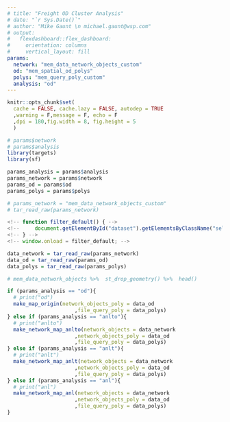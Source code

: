 ```yaml
---
# title: "Freight OD Cluster Analysis"
# date: "`r Sys.Date()`"
# author: "Mike Gaunt \n michael.gaunt@wsp.com"
# output: 
#   flexdashboard::flex_dashboard:
#     orientation: columns
#     vertical_layout: fill
params:
  network: "mem_data_network_objects_custom"
  od: "mem_spatial_od_polys"
  polys: "mem_query_poly_custom"
  analysis: "od"
---
```


<style type="text/css">
.main-container {
  max-width: 95vw;
  margin-left: auto;
  margin-right: auto;
}
</style>

```r
knitr::opts_chunk$set(
  cache = FALSE, cache.lazy = FALSE, autodep = TRUE
  ,warning = F,message = F, echo = F
  ,dpi = 180,fig.width = 8, fig.height = 5
  )
```




<!--#library set-up=============================================================
#~~~~~~~~~~~~~~~~~~~~~~~~~~~~~~~~~~~~~~~~~~~~~~~~~~~~~~~~~~~~~~~~~~~~~~~~~~~~~~~
#content in this section should be removed if in production - ok for dev -->

```r
# params$network
# params$analysis
library(targets)
library(sf)
```

```r
params_analysis = params$analysis
params_network = params$network
params_od = params$od
params_polys = params$polys
```

```r
# params_network = "mem_data_network_objects_custom"
# tar_read_raw(params_network)
```




<!--#source helpers/utilities===================================================
#~~~~~~~~~~~~~~~~~~~~~~~~~~~~~~~~~~~~~~~~~~~~~~~~~~~~~~~~~~~~~~~~~~~~~~~~~~~~~~~
#content in this section should be removed if in production - ok for dev -->

```js
<!-- function filter_default() { -->
<!--     document.getElementById("dataset").getElementsByClassName("selectized")[0].selectize.setValue("2021_Q2_thursday_trip", false); -->
<!-- } -->
<!-- window.onload = filter_default; -->
```


<!--#source data================================================================
#~~~~~~~~~~~~~~~~~~~~~~~~~~~~~~~~~~~~~~~~~~~~~~~~~~~~~~~~~~~~~~~~~~~~~~~~~~~~~~~
#content in this section should be removed if in production - ok for dev 
#area to upload data with and to perform initial munging
#please add test data here so that others may use/unit test these scripts -->

```r
data_network = tar_read_raw(params_network)
data_od = tar_read_raw(params_od)
data_polys = tar_read_raw(params_polys)
```

```r
# mem_data_network_objects %>%  st_drop_geometry() %>%  head()
```



<!-- #SECTION NAME=============================================================== -->
<!-- #use this header to make demarcations/section in code [delete this line] -->
<!-- #short description  -->

```r
if (params_analysis == "od"){
  # print("od")
  make_map_origin(network_objects_poly = data_od
                      ,file_query_poly = data_polys)
} else if (params_analysis == "anlto"){
  # print("anlto")
  make_network_map_anlto(network_objects = data_network
                      ,network_objects_poly = data_od
                      ,file_query_poly = data_polys)
} else if (params_analysis == "anlt"){
  # print("anlt")
  make_network_map_anlt(network_objects = data_network
                      ,network_objects_poly = data_od
                      ,file_query_poly = data_polys)
} else if (params_analysis == "anl"){
  # print("anl")
  make_network_map_anl(network_objects = data_network
                      ,network_objects_poly = data_od
                      ,file_query_poly = data_polys)
}

```




<!-- ### Tab {.tabset} -->

<!-- #### Origins -->

<!-- ```{r} -->

<!-- ``` -->

<!-- #### Destinations -->

<!-- ```{r} -->

<!-- ``` -->

<!-- ### {-} -->

<!--end-->
